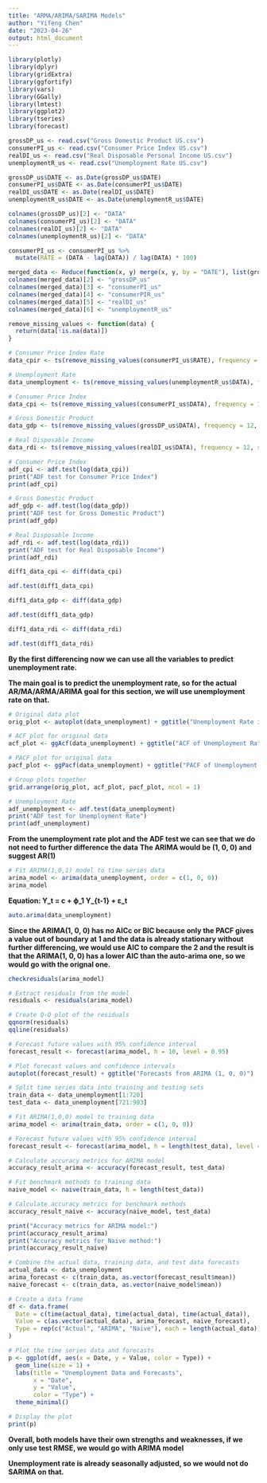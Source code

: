 ```yaml
---
title: "ARMA/ARIMA/SARIMA Models"
author: "Yifeng Chen"
date: "2023-04-26"
output: html_document
---
```


```r
library(plotly)
library(dplyr)
library(gridExtra)
library(ggfortify)
library(vars)
library(GGally)
library(lmtest)
library(ggplot2)
library(tseries)
library(forecast)
```

```r
grossDP_us <- read.csv("Gross Domestic Product US.csv")
consumerPI_us <- read.csv("Consumer Price Index US.csv")
realDI_us <- read.csv("Real Disposable Personal Income US.csv")
unemploymentR_us <- read.csv("Unemployment Rate US.csv")
```

```r
grossDP_us$DATE <- as.Date(grossDP_us$DATE)
consumerPI_us$DATE <- as.Date(consumerPI_us$DATE)
realDI_us$DATE <- as.Date(realDI_us$DATE)
unemploymentR_us$DATE <- as.Date(unemploymentR_us$DATE)
```

```r
colnames(grossDP_us)[2] <- "DATA"
colnames(consumerPI_us)[2] <- "DATA"
colnames(realDI_us)[2] <- "DATA"
colnames(unemploymentR_us)[2] <- "DATA"
```

```r
consumerPI_us <- consumerPI_us %>%
  mutate(RATE = (DATA - lag(DATA)) / lag(DATA) * 100)
```

```r
merged_data <- Reduce(function(x, y) merge(x, y, by = "DATE"), list(grossDP_us, consumerPI_us, realDI_us, unemploymentR_us))
colnames(merged_data)[2] <- "grossDP_us"
colnames(merged_data)[3] <- "consumerPI_us"
colnames(merged_data)[4] <- "consumerPIR_us"
colnames(merged_data)[5] <- "realDI_us"
colnames(merged_data)[6] <- "unemploymentR_us"
```

```r
remove_missing_values <- function(data) {
  return(data[!is.na(data)])
}

# Consumer Price Index Rate
data_cpir <- ts(remove_missing_values(consumerPI_us$RATE), frequency = 12, start = c(1947, 2))

# Unemployment Rate
data_unemployment <- ts(remove_missing_values(unemploymentR_us$DATA), frequency = 12, start = c(1976, 1))

# Consumer Price Index
data_cpi <- ts(remove_missing_values(consumerPI_us$DATA), frequency = 12, start = c(1947, 1))

# Gross Domestic Product
data_gdp <- ts(remove_missing_values(grossDP_us$DATA), frequency = 12, start = c(1947, 1))

# Real Disposable Income
data_rdi <- ts(remove_missing_values(realDI_us$DATA), frequency = 12, start = c(1951, 1))
```


```r
# Consumer Price Index
adf_cpi <- adf.test(log(data_cpi))
print("ADF test for Consumer Price Index")
print(adf_cpi)

# Gross Domestic Product
adf_gdp <- adf.test(log(data_gdp))
print("ADF test for Gross Domestic Product")
print(adf_gdp)

# Real Disposable Income
adf_rdi <- adf.test(log(data_rdi))
print("ADF test for Real Disposable Income")
print(adf_rdi)
```

```r
diff1_data_cpi <- diff(data_cpi)

adf.test(diff1_data_cpi)
```

```r
diff1_data_gdp <- diff(data_gdp)

adf.test(diff1_data_gdp)
```

```r
diff1_data_rdi <- diff(data_rdi)

adf.test(diff1_data_rdi)
```

**By the first differencing now we can use all the variables to predict unemployment rate.**

**The main goal is to predict the unemployment rate, so for the actual AR/MA/ARMA/ARIMA goal for this section, we will use unemployment rate on that.**

```r
# Original data plot
orig_plot <- autoplot(data_unemployment) + ggtitle("Unemployment Rate in the U.S.")

# ACF plot for original data
acf_plot <- ggAcf(data_unemployment) + ggtitle("ACF of Unemployment Rate in the U.S.")

# PACF plot for original data
pacf_plot <- ggPacf(data_unemployment) + ggtitle("PACF of Unemployment Rate in the U.S.")

# Group plots together
grid.arrange(orig_plot, acf_plot, pacf_plot, ncol = 1)
```

```r
# Unemployment Rate
adf_unemployment <- adf.test(data_unemployment)
print("ADF test for Unemployment Rate")
print(adf_unemployment)
```

**From the unemployment rate plot and the ADF test we can see that we do not need to further difference the data**
**The ARIMA would be (1, 0, 0) and suggest AR(1)**

```r
# Fit ARIMA(1,0,1) model to time series data
arima_model <- arima(data_unemployment, order = c(1, 0, 0))
arima_model
```

**Equation: Y_t = c + ϕ_1 Y_{t-1} + ε_t**

```r
auto.arima(data_unemployment)
```

**Since the ARIMA(1, 0, 0) has no AICc or BIC because only the PACF gives a value out of boundary at 1 and the data is already stationary without further differencing, we would use AIC to compare the 2 and the result is that the ARIMA(1, 0, 0) has a lower AIC than the auto-arima one, so we would go with the orignal one.**

```r
checkresiduals(arima_model)
```

```r
# Extract residuals from the model
residuals <- residuals(arima_model)

# Create Q-Q plot of the residuals
qqnorm(residuals)
qqline(residuals)
```

```r
# Forecast future values with 95% confidence interval
forecast_result <- forecast(arima_model, h = 10, level = 0.95)

# Plot forecast values and confidence intervals
autoplot(forecast_result) + ggtitle("Forecasts from ARIMA (1, 0, 0)")
```

```r
# Split time series data into training and testing sets
train_data <- data_unemployment[1:720]
test_data <- data_unemployment[721:903]

# Fit ARIMA(1,0,0) model to training data
arima_model <- arima(train_data, order = c(1, 0, 0))

# Forecast future values with 95% confidence interval
forecast_result <- forecast(arima_model, h = length(test_data), level = 0.95)

# Calculate accuracy metrics for ARIMA model
accuracy_result_arima <- accuracy(forecast_result, test_data)

# Fit benchmark methods to training data
naive_model <- naive(train_data, h = length(test_data))

# Calculate accuracy metrics for benchmark methods
accuracy_result_naive <- accuracy(naive_model, test_data)

print("Accuracy metrics for ARIMA model:")
print(accuracy_result_arima)
print("Accuracy metrics for Naive method:")
print(accuracy_result_naive)
```

```r
# Combine the actual data, training data, and test data forecasts
actual_data <- data_unemployment
arima_forecast <- c(train_data, as.vector(forecast_result$mean))
naive_forecast <- c(train_data, as.vector(naive_model$mean))

# Create a data frame
df <- data.frame(
  Date = c(time(actual_data), time(actual_data), time(actual_data)),
  Value = c(as.vector(actual_data), arima_forecast, naive_forecast),
  Type = rep(c("Actual", "ARIMA", "Naive"), each = length(actual_data))
)

```

```r
# Plot the time series data and forecasts
p <- ggplot(df, aes(x = Date, y = Value, color = Type)) +
  geom_line(size = 1) +
  labs(title = "Unemployment Data and Forecasts",
       x = "Date",
       y = "Value",
       color = "Type") +
  theme_minimal()

# Display the plot
print(p)
```

**Overall, both models have their own strengths and weaknesses, if we only use test RMSE, we would go with ARIMA model**

**Unemployment rate is already seasonally adjusted, so we would not do SARIMA on that.**


